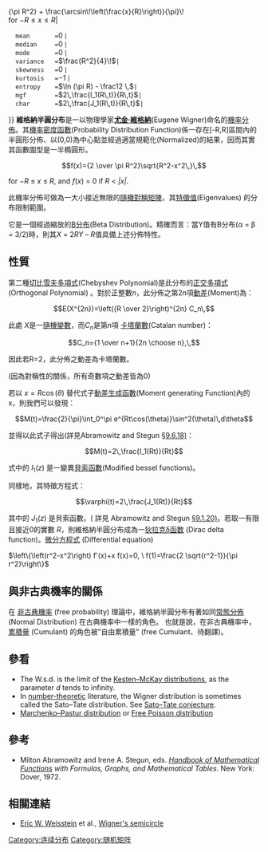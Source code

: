 {{Probability distribution|
   name       =維格納半圓分布|
   type       =density|
   pdf_image  =[[Image:WignerS_distribution_PDF.svg|325px]]<br /><small></small>||
   cdf_image  =[[Image:WignerS_distribution_CDF.svg|325px]]<br /><small></small>|
   parameters =<math>R>0\!</math> [[radius|radius]] ([[real_number|real]])|
   support    =<math>x \in [-R;+R]\!</math>|
   pdf        =<math>\frac2{\pi R^2}\,\sqrt{R^2-x^2}\!</math>|
   cdf        =<math>\frac12+\frac{x\sqrt{R^2-x^2}}{\pi R^2} + \frac{\arcsin\!\left(\frac{x}{R}\right)}{\pi}\!</math><br />for <math>-R\leq x \leq R</math>|
   mean       =<math>0\,</math>|
   median     =<math>0\,</math>|
   mode       =<math>0\,</math>|
   variance   =<math>\frac{R^2}{4}\!</math>|
   skewness   =<math>0\,</math>|
   kurtosis   =<math>-1\,</math>|
   entropy    =<math>\ln (\pi R) - \frac12 \,</math>|
   mgf        =<math>2\,\frac{I_1(R\,t)}{R\,t}</math>|
   char       =<math>2\,\frac{J_1(R\,t)}{R\,t}</math>|
}}
'''維格納半圓分布'''是一以物理學家'''[[尤金·維格納|尤金·維格納]]'''(Eugene Wigner)命名的[[機率分佈|機率分佈]]。其[[機率密度函數|機率密度函數]](Probability Distribution Function)係一存在[-R,R]區間內的半圓形分佈、以(0,0)為中心點並經過適當規範化(Normalized)的結果，因而其實其函數圖型是一半橢圓形。

:<math>f(x)={2 \over \pi R^2}\sqrt{R^2-x^2\,}\, </math>

for −''R'' ≤ ''x'' ≤ ''R'', and ''f''(''x'') = 0 if ''R'' < ''|x|''.

此機率分佈可做為一大小接近無限的[[隨機對稱矩陣|隨機對稱矩陣]]，其[[特徵值和特徵向量|特徵值]](Eigenvalues) 的分布限制範圍。

它是一個經過縮放的[[Β分布|Β分布]](Beta Distribution)。精確而言：當Y值有B分布(α = β = 3/2)時，則其''X'' = 2''RY'' – ''R''值具備上述分佈特性。

== 性質 ==

第二種[[切比雪夫多項式|切比雪夫多項式]](Chebyshev Polynomial)是此分布的[[正交多項式|正交多項式]] (Orthogonal Polynomial) 。對於正整數''n''，此分佈之第2''n''項[[矩(數學)|動差]](Moment)為：

:<math>E(X^{2n})=\left({R \over 2}\right)^{2n} C_n\, </math>

此處 ''X''是一[[隨機變數|隨機變數]]，而''C''<sub>''n''</sub>是第''n''項 [[卡塔蘭數|卡塔蘭數]](Catalan number)：

:<math>C_n={1 \over n+1}{2n \choose n},\, </math>



因此若R=2，此分佈之動差為卡塔蘭數。

(因為對稱性的關係，所有奇數項之動差皆為0)

若以 <math>x=R\cos(\theta)</math> 替代式子[[動差生成函數|動差生成函數]](Moment generating Function)內的x，則我們可以發現：


:<math>M(t)=\frac{2}{\pi}\int_0^\pi e^{Rt\cos(\theta)}\sin^2(\theta)\,d\theta</math>



並得以此式子得出(詳見Abramowitz and Stegun [http://www.math.sfu.ca/~cbm/aands/page_376.htm §9.6.18)]：


:<math>M(t)=2\,\frac{I_1(Rt)}{Rt}</math>



式中的 <math>I_1(z)</math> 是一變異[[貝索函數|貝索函數]](Modified bessel functions)。

同樣地，其特徵方程式：


:<math>\varphi(t)=2\,\frac{J_1(Rt)}{Rt}</math>



其中的 <math>J_1(z)</math> 是貝索函數。( 詳見 Abramowitz and Stegun [http://www.math.sfu.ca/~cbm/aands/page_360.htm §9.1.20)]。若取一有限且接近0的實數 <math>R</math>，則維格納半圓分布成為一[[狄拉克δ函数|狄拉克δ函数]] (Dirac delta function)。[[微分方程式|微分方程式]] (Differential equation)

<math>
\left\{\left(r^2-x^2\right) f'(x)+x f(x)=0, \ f(1)=\frac{2 \sqrt{r^2-1}}{\pi 
   r^2}\right\}
</math>

== 與非古典機率的關係 ==

在 [[free_probability|非古典機率]] (free probability) 理論中，維格納半圓分布有著如同[[常態分佈|常態分佈]] (Normal Distribution) 在古典機率中一樣的角色。
也就是說，在非古典機率中，[[累積量|累積量]] (Cumulant) 的角色被"自由累積量" (free Cumulant、待翻譯)。

== 參看 ==

* The W.s.d. is the limit of the [[Kesten–McKay_measure|Kesten–McKay distributions]], as the parameter ''d'' tends to infinity.
* In [[number_theory|number-theoretic]] literature, the Wigner distribution is sometimes called the Sato–Tate distribution. See [[Sato–Tate_conjecture|Sato–Tate conjecture]].
* [[Marchenko–Pastur_distribution|Marchenko–Pastur distribution]] or [[Free_Poisson_distribution|Free Poisson distribution]]

== 參考 ==

* Milton Abramowitz and Irene A. Stegun, eds. ''[[Abramowitz_and_Stegun|Handbook of Mathematical Functions]] with Formulas, Graphs, and Mathematical Tables.'' New York: Dover, 1972.

== 相關連結 ==
*[[Eric_W._Weisstein|Eric W. Weisstein]] et al., [http://mathworld.wolfram.com/WignersSemicircleLaw.html Wigner's semicircle]

{{概率分布}}

[[Category:连续分布|Category:连续分布]]
[[Category:随机矩阵|Category:随机矩阵]]